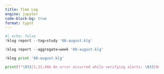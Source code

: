 ```yaml
---
title: Time Log
engine: jupyter
code-block-bg: true
format: typst
---
```



```python
#| echo: false
!klog report --tag=study '08-august.klg'
```


```python
!klog report --aggregate=week '08-august.klg'
```

```python
!klog print '08-august.klg'
```

```python
print(f"\033[1;31;40m An error occurred while verifying alerts: \033[0m")
```
